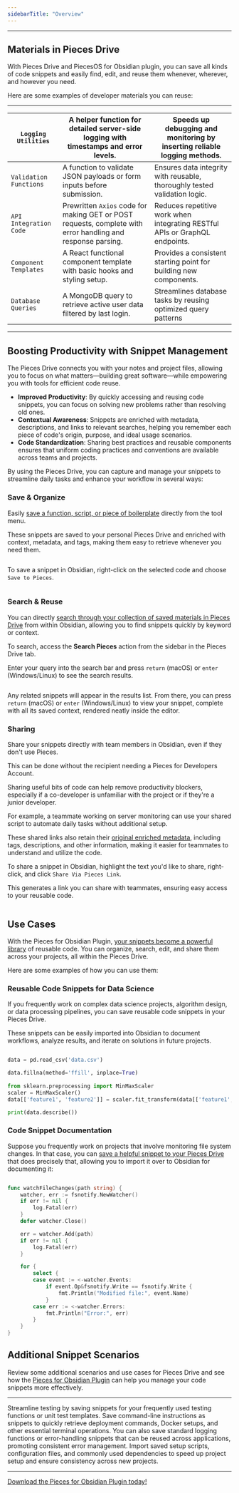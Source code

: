 ```yaml
---
sidebarTitle: "Overview"
---
```


---

## Materials in Pieces Drive

With Pieces Drive and PiecesOS for Obsidian plugin, you can save all kinds of code snippets and easily find, edit, and reuse them whenever, wherever, and however you need.

Here are some examples of developer materials you can reuse:

---

| `Logging Utilities`    | A helper function for detailed server-side logging with timestamps and error levels.                        | Speeds up debugging and monitoring by inserting reliable logging methods.   |
| ---------------------- | ----------------------------------------------------------------------------------------------------------- | --------------------------------------------------------------------------- |
| `Validation Functions` | A function to validate JSON payloads or form inputs before submission.                                      | Ensures data integrity with reusable, thoroughly tested validation logic.   |
| `API Integration Code` | Prewritten `Axios` code for making GET or POST requests, complete with error handling and response parsing. | Reduces repetitive work when integrating RESTful APIs or GraphQL endpoints. |
| `Component Templates`  | A React functional component template with basic hooks and styling setup.                                   | Provides a consistent starting point for building new components.           |
| `Database Queries`     | A MongoDB query to retrieve active user data filtered by last login.                                        | Streamlines database tasks by reusing optimized query patterns              |

---

## Boosting Productivity with Snippet Management

The Pieces Drive connects you with your notes and project files, allowing you to focus on what matters—building great software—while empowering you with tools for efficient code reuse.

- **Improved Productivity**: By quickly accessing and reusing code snippets, you can focus on solving new problems rather than resolving old ones.
- **Contextual Awareness**: Snippets are enriched with metadata, descriptions, and links to relevant searches, helping you remember each piece of code's origin, purpose, and ideal usage scenarios.
- **Code Standardization**: Sharing best practices and reusable components ensures that uniform coding practices and conventions are available across teams and projects.

By using the Pieces Drive, you can capture and manage your snippets to streamline daily tasks and enhance your workflow in several ways:

### Save & Organize

Easily [save a function, script, or piece of boilerplate](https://docs.pieces.app/products/obsidian/drive/save-snippets) directly from the tool menu.

These snippets are saved to your personal Pieces Drive and enriched with context, metadata, and tags, making them easy to retrieve whenever you need them.

<img
  className="mx-auto"
/>

To save a snippet in Obsidian, right-click on the selected code and choose `Save to Pieces`.

<img
  className="mx-auto"
/>

### Search & Reuse

You can directly [search through your collection of saved materials in Pieces Drive](https://docs.pieces.app/products/obsidian/drive/search-reuse) from within Obsidian, allowing you to find snippets quickly by keyword or context.

To search, access the **Search Pieces** action from the sidebar in the Pieces Drive tab.

Enter your query into the search bar and press `return` (macOS) or `enter` (Windows/Linux) to see the search results.

<img
  className="mx-auto"
/>

Any related snippets will appear in the results list. From there, you can press `return` (macOS) or `enter` (Windows/Linux) to view your snippet, complete with all its saved context, rendered neatly inside the editor.

### Sharing

Share your snippets directly with team members in Obsidian, even if they don't use Pieces.

<tip>
  This can be done without the recipient needing a Pieces for Developers Account.
</tip>

Sharing useful bits of code can help remove productivity blockers, especially if a co-developer is unfamiliar with the project or if they're a junior developer.

For example, a teammate working on server monitoring can use your shared script to automate daily tasks without additional setup.

These shared links also retain their [original enriched metadata](https://docs.pieces.app/products/obsidian/drive/save-snippets#whats-stored-when-you-save-a-snippet), including tags, descriptions, and other information, making it easier for teammates to understand and utilize the code.

To share a snippet in Obsidian, highlight the text you'd like to share, right-click, and click `Share Via Pieces Link`.

This generates a link you can share with teammates, ensuring easy access to your reusable code.

<img
  className="mx-auto"
/>

## Use Cases

With the Pieces for Obsidian Plugin, [your snippets become a powerful library](https://docs.pieces.app/products/obsidian/drive/edit-update#how-to-edit-snippets) of reusable code. You can organize, search, edit, and share them across your projects, all within the Pieces Drive.

Here are some examples of how you can use them:

### Reusable Code Snippets for Data Science

If you frequently work on complex data science projects, algorithm design, or data processing pipelines, you can save reusable code snippets in your Pieces Drive.

These snippets can be easily imported into Obsidian to document workflows, analyze results, and iterate on solutions in future projects.

```python

data = pd.read_csv('data.csv')  

data.fillna(method='ffill', inplace=True)  
 
from sklearn.preprocessing import MinMaxScaler  
scaler = MinMaxScaler()  
data[['feature1', 'feature2']] = scaler.fit_transform(data[['feature1', 'feature2']])  

print(data.describe())  
```

### Code Snippet Documentation

Suppose you frequently work on projects that involve monitoring file system changes. In that case, you can [save a helpful snippet to your Pieces Drive](https://docs.pieces.app/products/obsidian/drive/save-snippets) that does precisely that, allowing you to import it over to Obsidian for documenting it:

```go

func watchFileChanges(path string) {
	watcher, err := fsnotify.NewWatcher()
	if err != nil {
		log.Fatal(err)
	}
	defer watcher.Close()

	err = watcher.Add(path)
	if err != nil {
		log.Fatal(err)
	}

	for {
		select {
		case event := <-watcher.Events:
			if event.Op&fsnotify.Write == fsnotify.Write {
				fmt.Println("Modified file:", event.Name)
			}
		case err := <-watcher.Errors:
			fmt.Println("Error:", err)
		}
	}
}
```

## Additional Snippet Scenarios

Review some additional scenarios and use cases for Pieces Drive and see how the <a target="_blank" href="https://obsidian.md/plugins?id=pieces-for-developers">Pieces for Obsidian Plugin</a> can help you manage your code snippets more effectively.

---

<AccordionGroup>
  <Accordion title="Testing Framework Templates">
    Streamline testing by saving snippets for your frequently used testing functions or unit test templates.
  </Accordion>
  <Accordion title="Command-Line Utilities">
    Save command-line instructions as snippets to quickly retrieve deployment commands, Docker setups, and other essential terminal operations.
  </Accordion>
  <Accordion title="Error Handling & Logging">
    You can also save standard logging functions or error-handling snippets that can be reused across applications, promoting consistent error management.
  </Accordion>
  <Accordion title="Quickly Create New Projects">
    Import saved setup scripts, configuration files, and commonly used dependencies to speed up project setup and ensure consistency across new projects.
  </Accordion>
</AccordionGroup>

---

[Download the Pieces for Obsidian Plugin today!](https://obsidian.md/plugins?id=pieces-for-developers)